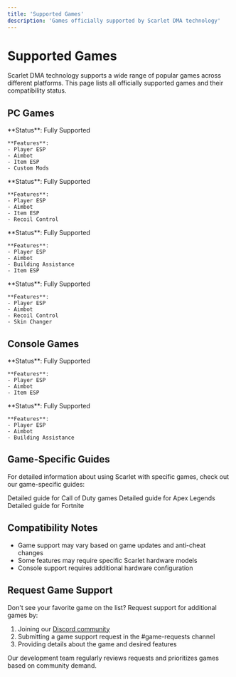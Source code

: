 ```yaml
---
title: 'Supported Games'
description: 'Games officially supported by Scarlet DMA technology'
---
```


# Supported Games

Scarlet DMA technology supports a wide range of popular games across different platforms. This page lists all officially supported games and their compatibility status.

## PC Games

<CardGroup cols={2}>
  <Card title="Call of Duty: Modern Warfare" icon="gamepad">
    **Status**: Fully Supported
    
    **Features**:
    - Player ESP
    - Aimbot
    - Item ESP
    - Custom Mods
  </Card>
  
  <Card title="Apex Legends" icon="gamepad">
    **Status**: Fully Supported
    
    **Features**:
    - Player ESP
    - Aimbot
    - Item ESP
    - Recoil Control
  </Card>
  
  <Card title="Fortnite" icon="gamepad">
    **Status**: Fully Supported
    
    **Features**:
    - Player ESP
    - Aimbot
    - Building Assistance
    - Item ESP
  </Card>
  
  <Card title="Counter-Strike 2" icon="gamepad">
    **Status**: Fully Supported
    
    **Features**:
    - Player ESP
    - Aimbot
    - Recoil Control
    - Skin Changer
  </Card>
</CardGroup>

## Console Games

<CardGroup cols={2}>
  <Card title="Call of Duty: Modern Warfare (PS5)" icon="playstation">
    **Status**: Fully Supported
    
    **Features**:
    - Player ESP
    - Aimbot
    - Item ESP
  </Card>
  
  <Card title="Fortnite (Xbox Series X)" icon="xbox">
    **Status**: Fully Supported
    
    **Features**:
    - Player ESP
    - Aimbot
    - Building Assistance
  </Card>
</CardGroup>

## Game-Specific Guides

For detailed information about using Scarlet with specific games, check out our game-specific guides:

<CardGroup cols={3}>
  <Card title="Call of Duty Guide" icon="book" href="/game-guides/call-of-duty">
    Detailed guide for Call of Duty games
  </Card>
  
  <Card title="Apex Legends Guide" icon="book" href="/game-guides/apex-legends">
    Detailed guide for Apex Legends
  </Card>
  
  <Card title="Fortnite Guide" icon="book" href="/game-guides/fortnite">
    Detailed guide for Fortnite
  </Card>
</CardGroup>

## Compatibility Notes

- Game support may vary based on game updates and anti-cheat changes
- Some features may require specific Scarlet hardware models
- Console support requires additional hardware configuration

## Request Game Support

Don't see your favorite game on the list? Request support for additional games by:

1. Joining our [Discord community](https://discord.gg/scarlet)
2. Submitting a game support request in the #game-requests channel
3. Providing details about the game and desired features

Our development team regularly reviews requests and prioritizes games based on community demand. 